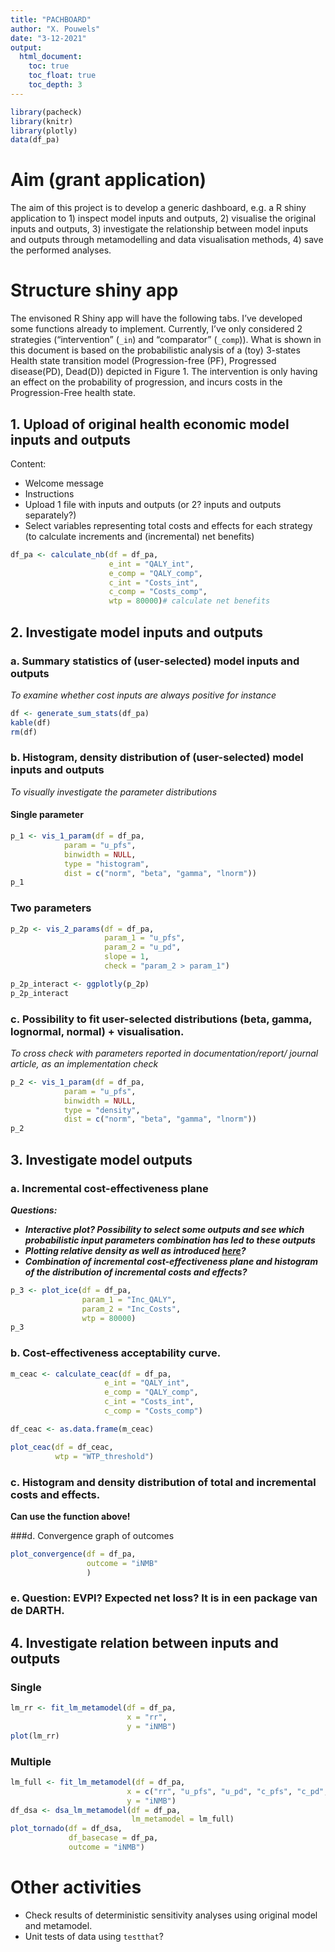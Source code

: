```yaml
---
title: "PACHBOARD"
author: "X. Pouwels"
date: "3-12-2021"
output: 
  html_document:
    toc: true
    toc_float: true
    toc_depth: 3
---
```


```r
library(pacheck)
library(knitr)
library(plotly)
data(df_pa)
```

# Aim (grant application)
The aim of this project is to develop a generic dashboard, e.g. a R shiny application to 1) inspect model inputs and outputs, 2) visualise the original inputs and outputs, 3) investigate the relationship between model inputs and outputs through metamodelling and data visualisation methods, 4) save the performed analyses.

# Structure shiny app
The envisoned R Shiny app will have the following tabs.
I've developed some functions already to implement.
Currently, I've only considered 2 strategies ("intervention" (`_in`) and "comparator" (`_comp`)).
What is shown in this document is based on the probabilistic analysis of a (toy) 3-states Health state transition model (Progression-free (PF), Progressed disease(PD), Dead(D)) depicted in Figure 1. The intervention is only having an effect on the probability of progression, and incurs costs in the Progression-Free health state.

## 1.	Upload of original health economic model inputs and outputs
Content:

- Welcome message
- Instructions
- Upload 1 file with inputs and outputs (or 2? inputs and outputs separately?)
- Select variables representing total costs and effects for each strategy (to calculate increments and (incremental) net benefits)

```r
df_pa <- calculate_nb(df = df_pa,
                      e_int = "QALY_int",
                      e_comp = "QALY_comp",
                      c_int = "Costs_int",
                      c_comp = "Costs_comp",
                      wtp = 80000)# calculate net benefits

```

## 2. Investigate model inputs and outputs
### a.	Summary statistics of (user-selected) model inputs and outputs
*To examine whether cost inputs are always positive for instance*

```r
df <- generate_sum_stats(df_pa)
kable(df)
rm(df)
```

### b.	Histogram, density distribution of (user-selected) model inputs and outputs
*To visually investigate the parameter distributions*

#### Single parameter
```r
p_1 <- vis_1_param(df = df_pa,
            param = "u_pfs",
            binwidth = NULL,
            type = "histogram",
            dist = c("norm", "beta", "gamma", "lnorm"))
p_1
```


### Two parameters
```r
p_2p <- vis_2_params(df = df_pa,
                     param_1 = "u_pfs",
                     param_2 = "u_pd",
                     slope = 1,
                     check = "param_2 > param_1")

p_2p_interact <- ggplotly(p_2p)
p_2p_interact
```

### c.	Possibility to fit user-selected distributions (beta, gamma, lognormal, normal) + visualisation.
*To cross check with parameters reported in documentation/report/ journal article, as an implementation check*
```r
p_2 <- vis_1_param(df = df_pa,
            param = "u_pfs",
            binwidth = NULL,
            type = "density",
            dist = c("norm", "beta", "gamma", "lnorm"))
p_2
```

## 3.	Investigate model outputs
### a.	Incremental cost-effectiveness plane
***Questions:***  

- ***Interactive plot? Possibility to select some outputs and see which probabilistic input parameters combination has led to these outputs***  
- ***Plotting relative density as well as introduced [here](https://resource-allocation.biomedcentral.com/articles/10.1186/s12962-020-00251-7)?***  
- ***Combination of incremental cost-effectiveness plane and histogram of the distribution of incremental costs and effects?***

```r
p_3 <- plot_ice(df = df_pa,
                param_1 = "Inc_QALY",
                param_2 = "Inc_Costs",
                wtp = 80000)
p_3
```


### b.	Cost-effectiveness acceptability curve.
```r
m_ceac <- calculate_ceac(df = df_pa,
                     e_int = "QALY_int",
                     e_comp = "QALY_comp",
                     c_int = "Costs_int",
                     c_comp = "Costs_comp")

df_ceac <- as.data.frame(m_ceac)

plot_ceac(df = df_ceac,
          wtp = "WTP_threshold")
```

### c.	Histogram and density distribution of total and incremental costs and effects.
**Can use the function above!  **

###d.	Convergence graph of outcomes
```r
plot_convergence(df = df_pa,
                 outcome = "iNMB"
                 )
```

### e.	Question: EVPI? Expected net loss? It is in een package van de DARTH.

## 4.	Investigate relation between inputs and outputs
### Single
```r
lm_rr <- fit_lm_metamodel(df = df_pa,
                          x = "rr",
                          y = "iNMB")
plot(lm_rr)
```

### Multiple
```r
lm_full <- fit_lm_metamodel(df = df_pa,
                          x = c("rr", "u_pfs", "u_pd", "c_pfs", "c_pd", "c_thx", "p_pfspd", "p_pfsd", "p_pdd"),
                          y = "iNMB")
df_dsa <- dsa_lm_metamodel(df = df_pa,
                           lm_metamodel = lm_full)
plot_tornado(df = df_dsa,
             df_basecase = df_pa,
             outcome = "iNMB")
```

# Other activities
- Check results of deterministic sensitivity analyses using original model and metamodel.  
- Unit tests of data using `testthat`?  

